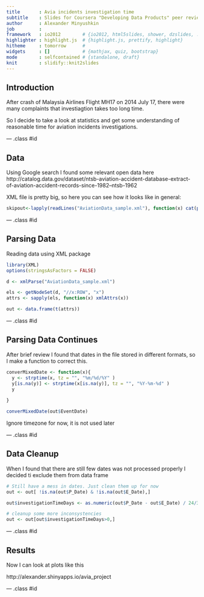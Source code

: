 ```yaml
---
title       : Avia incidents investigation time
subtitle    : Slides for Coursera "Developing Data Products" peer review
author      : Alexander Minyushkin
job         : 
framework   : io2012        # {io2012, html5slides, shower, dzslides, ...}
highlighter : highlight.js  # {highlight.js, prettify, highlight}
hitheme     : tomorrow      # 
widgets     : []            # {mathjax, quiz, bootstrap}
mode        : selfcontained # {standalone, draft}
knit        : slidify::knit2slides
---
```


## Introduction

After crash of Malaysia Airlines Flight MH17 on 2014 July 17, there were many complaints that investiagtion takes too long time.

So I decide to take a look at statistics and get some understanding of reasonable time for aviation incidents investigations.

--- .class #id 

## Data 

Using Google search I found some relevant open data here http://catalog.data.gov/dataset/ntsb-aviation-accident-database-extract-of-aviation-accident-records-since-1982--ntsb-1962

XML file is pretty big, so here you can see how it looks like in general:
```r
skipout<-lapply(readLines("AviationData_sample.xml"), function(x) cat(paste0(x, "\n")))

```


--- .class #id 

## Parsing Data 

Reading data using XML package

```r
library(XML)
options(stringsAsFactors = FALSE)

d <- xmlParse("AviationData_sample.xml")

els <- getNodeSet(d, "//x:ROW", "x")
attrs <- sapply(els, function(x) xmlAttrs(x)) 

out <- data.frame(t(attrs))

```



--- .class #id 


## Parsing Data Continues

After brief review I found that dates in the file stored in different formats, so I make a function to correct this.

```r
converMixedDate <- function(x){
  y <- strptime(x, tz = "", "%m/%d/%Y" )  
  y[is.na(y)] <- strptime(x[is.na(y)], tz = "", "%Y-%m-%d" )      
  y
  
}

converMixedDate(out$EventDate)

```

Ignore timezone for now, it is not used later

--- .class #id 

## Data Cleanup

When I found that there are still few dates was not processed properly I decided ti exclude them from data frame

```r

# Still have a mess in dates. Just clean them up for now
out <- out[ !is.na(out$P_Date) & !is.na(out$E_Date),]

out$investigationTimeDays <- as.numeric(out$P_Date - out$E_Date) / 24/3600

# cleanup some more inconsystencies
out <- out[out$investigationTimeDays>0,]


```

--- .class #id 

## Results

Now I can look at plots like this

http://alexander.shinyapps.io/avia_project


--- .class #id 
